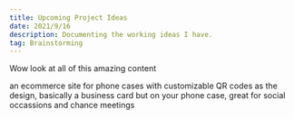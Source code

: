 ```yaml
---
title: Upcoming Project Ideas
date: 2021/9/16
description: Documenting the working ideas I have.
tag: Brainstorming
---
```


Wow look at all of this amazing content

an ecommerce site for phone cases with customizable QR codes as the design, basically a business card but on your phone case, great for social occassions and chance meetings
